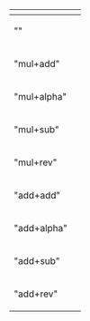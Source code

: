 {{i18n header}}
{{FeatureInfo
| Type = Graphics
| Version = LuaSTGPlus, LuaSTGExPlus
}}
{{i18n
|en=
Blend mode consists of two parts: one part specifies how vertex color is applied to fragments, the other part specifies how fragments blend with the buffer.

The engine provides several blend modes, they can be specified by name.

;Available blend mode
|zh=
混合模式包含两部分：一部分指定顶点颜色如何应用于片段，另一部分指定片段如何与缓冲区混合。

引擎提供了若干混合模式，使用时以名称进行指定。

;可选的混合模式
}}
{| class="wikitable"
! style="text-align: left;" | {{i18n|en=Name|zh=名称}}
! {{i18n|en=Description|zh=描述}}
|-
|""
|{{i18n|en=Equals to "mul+alpha", default mode|zh=等同于 "mul+alpha"，默认模式}}
|-
|"mul+add"
|{{i18n|en=Multiplication for vertex color, addition for blend|zh=顶点颜色使用乘法，混合使用加法}}
|-
|"mul+alpha"
|{{i18n|en=Multiplication for vertex color, alpha for blend|zh=顶点颜色使用乘法，混合使用alpha}}
|-
|"mul+sub"
|{{i18n|en=Multiplication for vertex color, subtraction for blend|zh=顶点颜色使用乘法，混合使用减法}}
|-
|"mul+rev"
|{{i18n|en=Multiplication for vertex color, reverse subtraction for blend|zh=顶点颜色使用乘法，混合使用反向减法}}
|-
|"add+add"
|{{i18n|en=Addition for vertex color, addition for blend|zh=顶点颜色使用加法，混合使用加法}}
|-
|"add+alpha"
|{{i18n|en=Addition for vertex color, alpha for blend|zh=顶点颜色使用加法，混合使用alpha}}
|-
|"add+sub"
|{{i18n|en=Addition for vertex color, subtraction for blend|zh=顶点颜色使用加法，混合使用减法}}
|-
|"add+rev"
|{{i18n|en=Addition for vertex color, reverse subtraction for blend|zh=顶点颜色使用加法，混合使用反向减法}}
|}

